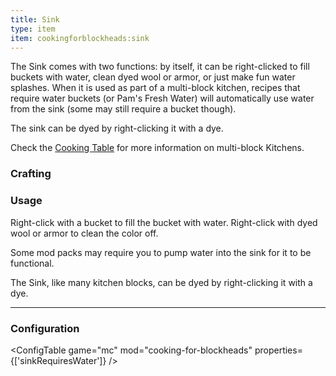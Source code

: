 ```yaml
---
title: Sink
type: item
item: cookingforblockheads:sink
---
```



The Sink comes with two functions: by itself, it can be right-clicked to fill buckets with water, clean dyed wool or armor, or just make fun water splashes.
When it is used as part of a multi-block kitchen, recipes that require water buckets (or Pam's Fresh Water) will automatically use water from the sink (some may still require a bucket though).

The sink can be dyed by right-clicking it with a dye.

Check the [Cooking Table](../cooking_table) for more information on multi-block Kitchens.

### Crafting

<RecipeContainer>
    <CraftingRecipe recipe="cookingforblockheads:sink"/>
    <CraftingRecipe recipe="cookingforblockheads:dye_white_sink"/>
    <CraftingRecipe recipe="cookingforblockheads:dye_black_sink" />
    <CraftingRecipe recipe="cookingforblockheads:dye_blue_sink" />
    <CraftingRecipe recipe="cookingforblockheads:dye_brown_sink" />
    <CraftingRecipe recipe="cookingforblockheads:dye_cyan_sink" />
    <CraftingRecipe recipe="cookingforblockheads:dye_gray_sink" />
    <CraftingRecipe recipe="cookingforblockheads:dye_green_sink" />
    <CraftingRecipe recipe="cookingforblockheads:dye_light_blue_sink" />
    <CraftingRecipe recipe="cookingforblockheads:dye_light_gray_sink" />
    <CraftingRecipe recipe="cookingforblockheads:dye_lime_sink" />
    <CraftingRecipe recipe="cookingforblockheads:dye_magenta_sink" />
    <CraftingRecipe recipe="cookingforblockheads:dye_orange_sink" />
    <CraftingRecipe recipe="cookingforblockheads:dye_pink_sink" />
    <CraftingRecipe recipe="cookingforblockheads:dye_purple_sink" />
    <CraftingRecipe recipe="cookingforblockheads:dye_red_sink" />
    <CraftingRecipe recipe="cookingforblockheads:dye_white_sink" />
    <CraftingRecipe recipe="cookingforblockheads:dye_yellow_sink" />
</RecipeContainer>


### Usage

Right-click with a bucket to fill the bucket with water. Right-click with dyed wool or armor to clean the color off.

Some mod packs may require you to pump water into the sink for it to be functional.

The Sink, like many kitchen blocks, can be dyed by right-clicking it with a dye.

---

### Configuration

<ConfigTable game="mc" mod="cooking-for-blockheads" properties={['sinkRequiresWater']} />